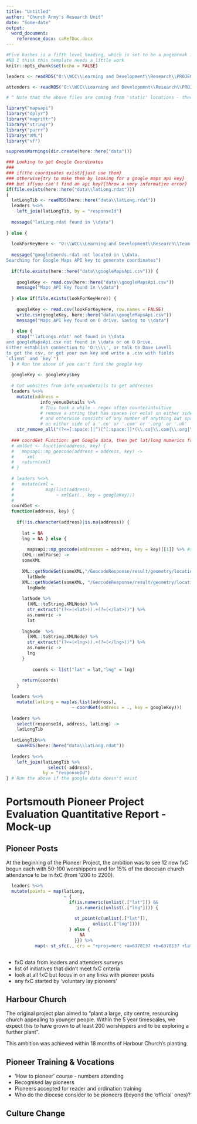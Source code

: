 ```yaml
---
title: "Untitled"
author: "Church Army's Research Unit"
date: "Some-date"
output:
  word_document:
    reference_docx: caRefDoc.docx
---
```


```r
#Five hashes is a fifth level heading, which is set to be a pagebreak in the reference document
#NB I think this template needs a little work
knitr::opts_chunk$set(echo = FALSE)

leaders <- readRDS("O:\\WCC\\Learning and Development\\Research\\PROJECT - Portsmouth 2019 onwards\\Data\\leaders & attenders\\leadersResponses2018and2019.rdat")

attenders <- readRDS("O:\\WCC\\Learning and Development\\Research\\PROJECT - Portsmouth 2019 onwards\\Data\\leaders & attenders\\attenders2018NoUnderFives.rdat")

# ^ Note that the above files are coming from 'static' locations - there are no markdown files that will automatically update any of that stuff. 
```

```r
library("mapsapi")
library("dplyr")
library("magrittr")
library("stringr")
library("purrr")
library("XML")
library("sf")
```

```r
suppressWarnings(dir.create(here::here("data")))
```

```r
### Looking to get Google Coordinates
### 
### if(the coordinates exist){just use them}
### otherwise{try to make them by looking for a google maps api key}
### but if(you can't find an api key){throw a very informative error}
if(file.exists(here::here("data\\latLong.rdat")))
{
  latLongTib <- readRDS(here::here("data\\latLong.rdat"))
  leaders %<>% 
    left_join(latLongTib, by = "responseId")
  
  message("latLong.rdat found in \\data")
  
} else {
  
  lookForKeyHere <- "O:\\WCC\\Learning and Development\\Research\\Team member folders\\Dave Lovell\\keys\\googleMapsApi.csv"
  
  message("googleCoords.rdat not located in \\data.
Searching for Google Maps API key to generate coordinates")
  
  if(file.exists(here::here("data\\googleMapsApi.csv"))) {
    
    googleKey <- read.csv(here::here("data\\googleMapsApi.csv"))
    message("Maps API key found in \\data")
    
  } else if(file.exists(lookForKeyHere)) {
    
    googleKey <- read.csv(lookForKeyHere, row.names = FALSE)
    write.csv(googleKey, here::here("data\\googleMapsApi.csv"))
    message("Maps API key found on O drive. Saving to \\data")
      
  } else {
    stop("'latLongs.rdat' not found in \\data
and googleMapsApi.csv not found in \\data or on O Drive.
Either establish connection to 'O:\\\\', or talk to Dave Lovell
to get the csv, or get your own key and write a .csv with fields
`client` and `key`")
  } # Run the above if you can't find the google key
  
  googleKey <- googleKey$key
  
  # Cut websites from info_venueDetails to get addresses
  leaders %<>%
    mutate(address =
             info_venueDetails %>% 
             # This took a while - regex often counterintuitive
             # remove a string that has spaces (or eols) on either side
             # and otherwise consists of any number of anything but spaces
             # on either side of a '.co' or '.com' or '.org' or '.uk'
    str_remove_all("(?<=[:space:]|^)[^[:space:]]*(\\.co|\\.com|\\.org|\\.uk)[^[:space:]]*(?=[:space:]|$)"))
  
  ### coordGet Function: get Google data, then get lat/long numerics from XML data
  # xmlGet <- function(address, key) {
  #   mapsapi::mp_geocode(address = address, key) ->
  #     xml
  #   return(xml)
  # }
  
  # leaders %<>%
  #   mutate(xml = 
  #            map(list(address),
  #                ~ xmlGet(., key = googleKey)))
  # 
  coordGet <-
  function(address, key) {
    
    if(!is.character(address)|is.na(address)) {
      
      lat = NA
      lng = NA } else {
        
        mapsapi::mp_geocode(addresses = address, key = key)[[1]] %>% #shouldn't be longer than 1
      (XML::xmlParse) ->
      someXML
    
      XML::getNodeSet(someXML,"/GeocodeResponse/result/geometry/location/lat") ->
        latNode
      XML::getNodeSet(someXML, "/GeocodeResponse/result/geometry/location/lng") ->
        lngNode
  
      latNode %>% 
        (XML::toString.XMLNode) %>%
        str_extract("(?<=(<lat>)).+(?=(</lat>))") %>% 
        as.numeric ->
        lat
      
      lngNode  %>% 
        (XML::toString.XMLNode) %>%
        str_extract("(?<=(<lng>)).+(?=(</lng>))") %>% 
        as.numeric ->
        lng
      }
    
          coords <- list("lat" = lat,"lng" = lng)
      
      return(coords)
    }

  leaders %<>%
    mutate(latLong = map(as.list(address),
                         ~ coordGet(address = ., key = googleKey)))
  
  leaders %>% 
    select(responseId, address, latLong) ->
    latLongTib
  
  latLongTib%>% 
    saveRDS(here::here("data\\latLong.rdat"))
  
  leaders %<>%
    left_join(latLongTib %>% 
                select(-address),
              by = "responseId")
} # Run the above if the google data doesn't exist
```
##### 

# Portsmouth Pioneer Project Evaluation Quantitative Report - Mock-up

## Pioneer Posts

At the beginning of the Pioneer Project, the ambition was to see 12 new fxC begun each with 50-100 worshippers and for 15% of the diocesan church attendance to be in fxC (from 1200 to 2200).

```r

  leaders %<>% 
  mutate(points = map(latLong,
                      ~ {
                        if(is.numeric(unlist(.["lat"])) &&
                           is.numeric(unlist(.["lng"]))) {
                          
                          st_point(c(unlist(.["lat"]),
                                 unlist(.["lng"])))
                        } else {
                            NA
                          }}) %>% 
           map(~ st_sfc(., crs = "+proj=merc +a=6378137 +b=6378137 +lat_ts=0.0 +lon_0=0.0 +x_0=0.0 +y_0=0 +k=1.0 +units=m +nadgrids=@null +wktext  +no_defs")))



```

* fxC data from leaders and attenders surveys
* list of initiatives that didn't meet fxC criteria
* look at all fxC but focus in on any links with pioneer posts
* any fxC started by 'voluntary lay pioneers'

## Harbour Church
The original project plan aimed to “plant a large, city centre, resourcing church appealing to younger people. Within the 5 year timescales, we expect this to have grown to at least 200 worshippers and to be exploring a further plant”. 

This ambition was achieved within 18 months of Harbour Church’s planting  

## Pioneer Training & Vocations

* 'How to pioneer' course - numbers attending
* Recognised lay pioneers
* Pioneers accepted for reader and ordination training
* Who do the diocese consider to be pioneers (beyond the 'official' ones)?

## Culture Change
